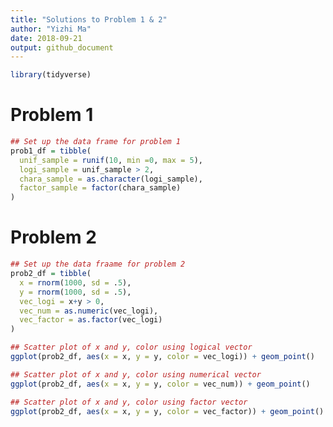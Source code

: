 ```yaml
---
title: "Solutions to Problem 1 & 2"
author: "Yizhi Ma"
date: 2018-09-21
output: github_document
---
```


```r
library(tidyverse)
```
 

# Problem 1

```r
## Set up the data frame for problem 1
prob1_df = tibble(
  unif_sample = runif(10, min =0, max = 5),
  logi_sample = unif_sample > 2,
  chara_sample = as.character(logi_sample),
  factor_sample = factor(chara_sample)
)
```


# Problem 2

```r
## Set up the data fraame for problem 2
prob2_df = tibble(
  x = rnorm(1000, sd = .5),
  y = rnorm(1000, sd = .5),    
  vec_logi = x+y > 0,
  vec_num = as.numeric(vec_logi),
  vec_factor = as.factor(vec_logi)
)
```

```r
## Scatter plot of x and y, color using logical vector
ggplot(prob2_df, aes(x = x, y = y, color = vec_logi)) + geom_point()

## Scatter plot of x and y, color using numerical vector
ggplot(prob2_df, aes(x = x, y = y, color = vec_num)) + geom_point()

## Scatter plot of x and y, color using factor vector
ggplot(prob2_df, aes(x = x, y = y, color = vec_factor)) + geom_point()
```